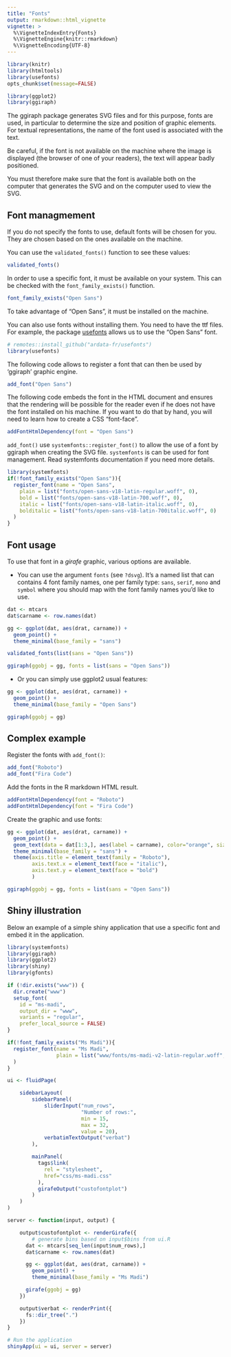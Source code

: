 ```yaml
---
title: "Fonts"
output: rmarkdown::html_vignette
vignette: >
  %\VignetteIndexEntry{Fonts}
  %\VignetteEngine{knitr::rmarkdown}
  %\VignetteEncoding{UTF-8}
---
```


```r
library(knitr)
library(htmltools)
library(usefonts)
opts_chunk$set(message=FALSE)
```



```r
library(ggplot2)
library(ggiraph)
```

The ggiraph package generates SVG files and for this purpose, fonts are used, in particular to determine the size and position of graphic elements. For textual representations, the name of the font used is associated with the text. 

Be careful, if the font is not available on the machine where the image is displayed (the browser of one of your readers), the text will appear badly positioned.

You must therefore make sure that the font is available both on the computer that generates the SVG and on the computer used to view the SVG.


## Font managmement

If you do not specify the fonts to use, default fonts will be chosen for you. They are chosen based on the ones available on the machine. 

You can use the `validated_fonts()` function to see these values:

```r
validated_fonts()
```

In order to use a specific font, it must be available on your system. This can be checked with the `font_family_exists()` function.

```r
font_family_exists("Open Sans")
```

To take advantage of "Open Sans", it must be installed on the machine. 

You can also use fonts without installing them. You need to have the ttf files. For example, the package [usefonts](https://github.com/ardata-fr/usefonts/) allows us to use the "Open Sans" font. 

```r
# remotes::install_github("ardata-fr/usefonts")
library(usefonts)
```

The following code allows to register a font that can then be used 
by 'ggiraph' graphic engine.

```r
add_font("Open Sans")
```

The following code embeds the font in the HTML document and ensures that the
rendering will be possible for the reader even if he does not have the font
installed on his machine. If you want to do that by hand, you will need to learn
how to create a CSS "font-face".

```r
addFontHtmlDependency(font = "Open Sans")
```

`add_font()` use `systemfonts::register_font()` to allow the use of a
font by ggiraph when creating the SVG file. `systemfonts` is can be used for font
management. Read systemfonts documentation if you need more details.

```r
library(systemfonts)
if(!font_family_exists("Open Sans")){
  register_font(name = "Open Sans", 
    plain = list("fonts/open-sans-v18-latin-regular.woff", 0), 
    bold = list("fonts/open-sans-v18-latin-700.woff", 0), 
    italic = list("fonts/open-sans-v18-latin-italic.woff", 0),
    bolditalic = list("fonts/open-sans-v18-latin-700italic.woff", 0)
  )
}
```

## Font usage

To use that font in a *girafe* graphic, various options are available.

* You can use the argument `fonts` (see `?dsvg`). It's a named list that can contains 4 font family names, one per family type: `sans`, `serif`, `mono` and `symbol` where you should map with the font family names you'd like to use. 

```r
dat <- mtcars
dat$carname <- row.names(dat)

gg <- ggplot(dat, aes(drat, carname)) + 
  geom_point() + 
  theme_minimal(base_family = "sans")

validated_fonts(list(sans = "Open Sans"))

ggiraph(ggobj = gg, fonts = list(sans = "Open Sans"))
```

* Or you can simply use ggplot2 usual features:

```r

gg <- ggplot(dat, aes(drat, carname)) + 
  geom_point() + 
  theme_minimal(base_family = "Open Sans")

ggiraph(ggobj = gg)
```

## Complex example

Register the fonts with `add_font()`:

```r
add_font("Roboto")
add_font("Fira Code")
```

Add the fonts in the R markdown HTML result.

```r
addFontHtmlDependency(font = "Roboto")
addFontHtmlDependency(font = "Fira Code")
```

Create the graphic and use fonts:

```r
gg <- ggplot(dat, aes(drat, carname)) + 
  geom_point() + 
  geom_text(data = dat[1:3,], aes(label = carname), color="orange", size = 5, family = "Fira Code")+
  theme_minimal(base_family = "sans") + 
  theme(axis.title = element_text(family = "Roboto"),
        axis.text.x = element_text(face = "italic"),
        axis.text.y = element_text(face = "bold")
        ) 

ggiraph(ggobj = gg, fonts = list(sans = "Open Sans"))
```

## Shiny illustration

Below an example of a simple shiny application that 
use a specific font and embed it in the application.

```r
library(systemfonts)
library(ggiraph)
library(ggplot2)
library(shiny)
library(gfonts)

if (!dir.exists("www")) {
  dir.create("www")
  setup_font(
    id = "ms-madi",
    output_dir = "www",
    variants = "regular",
    prefer_local_source = FALSE)
}

if(!font_family_exists("Ms Madi")){
  register_font(name = "Ms Madi",
                plain = list("www/fonts/ms-madi-v2-latin-regular.woff", 0)
  )
}

ui <- fluidPage(

    sidebarLayout(
        sidebarPanel(
            sliderInput("num_rows",
                        "Number of rows:",
                        min = 15,
                        max = 32,
                        value = 20),
            verbatimTextOutput("verbat")
        ),

        mainPanel(
          tags$link(
            rel = "stylesheet",
            href="css/ms-madi.css"
          ),
          girafeOutput("custofontplot")
        )
    )
)

server <- function(input, output) {

    output$custofontplot <- renderGirafe({
        # generate bins based on input$bins from ui.R
      dat <- mtcars[seq_len(input$num_rows),]
      dat$carname <- row.names(dat)

      gg <- ggplot(dat, aes(drat, carname)) +
        geom_point() +
        theme_minimal(base_family = "Ms Madi")

      girafe(ggobj = gg)
    })

    output$verbat <- renderPrint({
      fs::dir_tree(".")
    })
}

# Run the application
shinyApp(ui = ui, server = server)
```

